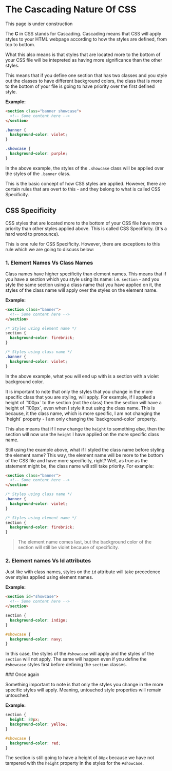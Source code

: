
# The Cascading Nature Of CSS

<Callout type="info">This page is under construction</Callout>

The **C** in CSS stands for Cascading. Cascading means that CSS will apply styles to your HTML webpage according to how the styles are defined, from top to bottom.

What this also means is that styles that are located more to the bottom of your CSS file will be intepreted as having more significance than the other styles.

This means that if you define one section that has two classes and you style out the classes to have different background colors, the class that is more to the bottom of your file is going to have priority over the first defined style.

**Example:**

```html
<section class="banner showcase">
  <!-- Some content here -->
</section>
```

```css
.banner {
  background-color: violet;
}

.showcase {
  background-color: purple;
}
```

In the above example, the styles of the `.showcase` class will be applied over the styles of the `.banner` class.

This is the basic concept of how CSS styles are applied. However, there are certain rules that are overt to this - and they belong to what is called CSS Specificity.

## CSS Specificity

CSS styles that are located more to the bottom of your CSS file have more priority than other styles applied above. This is called CSS Specificity. (It's a hard word to pronounce).

This is one rule for CSS Specificity. However, there are exceptions to this rule which we are going to discuss below:

### 1. Element Names Vs Class Names

Class names have higher specificity than element names. This means that if you have a section which you style using its name: i.e. `section` - and you style the same section using a class name that you have applied on it, the styles of the class name will apply over the styles on the element name.

**Example:**

```html
<section class="banner">
  <!-- Some content here -->
</section>
```

```css
/* Styles using element name */
section {
  background-color: firebrick;
}

/* Styles using class name */
.banner {
  background-color: violet;
}
```

In the above example, what you will end up with is a section with a violet background color.

<Callout type="info">
It is important to note that only the styles that you change in the more specific class that you are styling, will apply. For example, if I applied a height of `100px` to the section (not the class) then the section will have a height of `100px`, even when I style it out using the class name. This is because, it the class name, which is more specific, I am not changing the `height` property - I am only changing the `background-color` property.

This also means that if I now change the `height` to something else, then the section will now use the `height` I have applied on the more specific class name.

</Callout>

Still using the example above, what if I styled the class name before styling the element name? This way, the element name will be more to the bottom of the CSS file and have more specificity, right? Well, as true as the statement might be, the class name will still take priority. For example:

```html
<section class="banner">
  <!-- Some content here -->
</section>
```

```css
/* Styles using class name */
.banner {
  background-color: violet;
}

/* Styles using element name */
section {
  background-color: firebrick;
}
```

> The element name comes last, but the background color of the section will still be violet because of specificity.

### 2. Element names Vs Id attributes

Just like with class names, styles on the `id` attribute will take precedence over styles applied using element names.

**Example:**

```html
<section id="showcase">
  <!-- Some content here -->
</section>
```

```css
section {
  background-color: indigo;
}

#showcase {
  background-color: navy;
}
```

In this case, the styles of the `#showcase` will apply and the styles of the `section` will not apply. The same will happen even if you define the `#showcase` styles first before defining the `section` classes.

<Callout type="info">
### Once again

Something important to note is that only the styles you change in the more specific styles will apply. Meaning, untouched style properties will remain untouched.

**Example:**

```css
section {
  height: 80px;
  background-color: yellow;
}

#showcase {
  background-color: red;
}
```

The section is still going to have a height of `80px` because we have not tampered with the `height` property in the styles for the `#showcase`.

</Callout>
